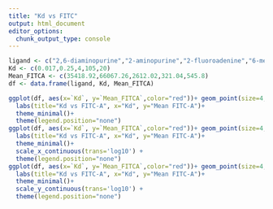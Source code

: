 ```yaml
---
title: "Kd vs FITC"
output: html_document
editor_options: 
  chunk_output_type: console
---
```


```r
ligand <- c("2,6-diaminopurine","2-aminopurine","2-fluoroadenine","6-methylaminopurine","2,4,6-triaminopyrimidine")
Kd <- c(0.017,0.25,4,105,20)
Mean_FITCA <- c(35418.92,66067.26,2612.02,321.04,545.8)
df <- data.frame(ligand, Kd, Mean_FITCA)

ggplot(df, aes(x=`Kd`, y=`Mean_FITCA`,color="red"))+ geom_point(size=4, alpha=1, show.legend = TRUE)+
  labs(title="Kd vs FITC-A", x="Kd", y="Mean FITC-A")+
  theme_minimal()+
  theme(legend.position="none")
ggplot(df, aes(x=`Kd`, y=`Mean_FITCA`,color="red"))+ geom_point(size=4, alpha=1, show.legend = TRUE)+
  labs(title="Kd vs FITC-A", x="Kd", y="Mean FITC-A")+
  theme_minimal()+
  scale_x_continuous(trans='log10') +
  theme(legend.position="none")
ggplot(df, aes(x=`Kd`, y=`Mean_FITCA`,color="red"))+ geom_point(size=4, alpha=1, show.legend = TRUE)+
  labs(title="Kd vs FITC-A", x="Kd", y="Mean FITC-A")+
  theme_minimal()+
  scale_y_continuous(trans='log10') +
  theme(legend.position="none")
```
